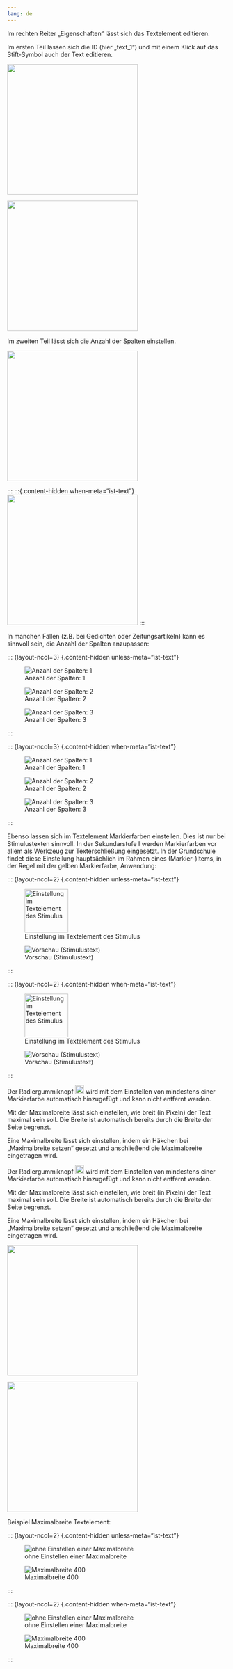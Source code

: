```yaml
---
lang: de
---
```


Im rechten Reiter „Eigenschaften“ lässt sich das Textelement editieren. 

Im ersten Teil lassen sich die ID (hier „text_1“) und mit einem Klick auf das Stift-Symbol auch der Text editieren. 

:::{.content-hidden unless-meta="ist-text"}
![](../../Glossar/Markieren_Editieren_eins.png){width=300}
:::
:::{.content-hidden when-meta="ist-text"}
![](../Glossar/Markieren_Editieren_eins.png){width=300}
:::

Im zweiten Teil lässt sich die Anzahl der Spalten einstellen.

:::{.content-hidden unless-meta="ist-text"}
![](../../Glossar/Markieren_Editieren_zwei.png){width=300}
:::
:::
:::{.content-hidden when-meta="ist-text"}
![](../Glossar/Markieren_Editieren_zwei.png){width=300}
:::

In manchen Fällen (z.B. bei Gedichten oder Zeitungsartikeln) kann es sinnvoll sein, die Anzahl der Spalten anzupassen: 

::: {layout-ncol=3} {.content-hidden unless-meta="ist-text"}

![Anzahl der Spalten: 1](../../Glossar/Markieren_Spalten_eins.png)

![Anzahl der Spalten: 2](../../Glossar/Markieren_Spalten_zwei.png)

![Anzahl der Spalten: 3](../../Glossar/Markieren_Spalten_drei.png)

:::

::: {layout-ncol=3} {.content-hidden when-meta="ist-text"}

![Anzahl der Spalten: 1](../Glossar/Markieren_Spalten_eins.png)

![Anzahl der Spalten: 2](../Glossar/Markieren_Spalten_zwei.png)

![Anzahl der Spalten: 3](../Glossar/Markieren_Spalten_drei.png)

:::

Ebenso lassen sich im Textelement Markierfarben einstellen. Dies ist nur bei Stimulustexten sinnvoll. In der Sekundarstufe I werden Markierfarben vor allem als Werkzeug zur Texterschließung eingesetzt. In der Grundschule findet diese Einstellung hauptsächlich im Rahmen eines (Markier-)Items, in der Regel mit der gelben Markierfarbe, Anwendung:

::: {layout-ncol=2} {.content-hidden unless-meta="ist-text"}

![Einstellung im Textelement des Stimulus](../Glossar/Markieren_erlauben.png){width=100}

![Vorschau (Stimulustext)](../Glossar/Markieren_Vorschau_ST.png)

:::

::: {layout-ncol=2} {.content-hidden when-meta="ist-text"}

![Einstellung im Textelement des Stimulus](../Glossar/Markieren_erlauben.png){width=100}

![Vorschau (Stimulustext)](../Glossar/Markieren_Vorschau_ST.png)

:::

:::{.content-hidden unless-meta="ist-text"}
Der Radiergummiknopf ![](../../Glossar/Markieren_Radiergummiknopf.png){width=20} wird mit dem Einstellen von mindestens einer Markierfarbe automatisch hinzugefügt und kann nicht entfernt werden. 

Mit der Maximalbreite lässt sich einstellen, wie breit (in Pixeln) der Text maximal sein soll. Die Breite ist automatisch bereits durch die Breite der Seite begrenzt. 

Eine Maximalbreite lässt sich einstellen, indem ein Häkchen bei „Maximalbreite setzen“ gesetzt und anschließend die Maximalbreite eingetragen wird.
:::

:::{.content-hidden unless-meta="ist-text"}
Der Radiergummiknopf ![](../Glossar/Markieren_Radiergummiknopf.png){width=20} wird mit dem Einstellen von mindestens einer Markierfarbe automatisch hinzugefügt und kann nicht entfernt werden. 

Mit der Maximalbreite lässt sich einstellen, wie breit (in Pixeln) der Text maximal sein soll. Die Breite ist automatisch bereits durch die Breite der Seite begrenzt. 

Eine Maximalbreite lässt sich einstellen, indem ein Häkchen bei „Maximalbreite setzen“ gesetzt und anschließend die Maximalbreite eingetragen wird.
:::

:::{.content-hidden unless-meta="ist-text"}
![](../../Glossar/Markieren_Maximalbreite.png){width=300}
:::
:::{.content-hidden when-meta="ist-text"}
![](../Glossar/Markieren_Maximalbreite.png){width=300}
:::

Beispiel Maximalbreite Textelement:

::: {layout-ncol=2} {.content-hidden unless-meta="ist-text"}

![ohne Einstellen einer Maximalbreite](../../Glossar/Markieren_Maximalbreite_eins.png)

![Maximalbreite 400](../../Glossar/Markieren_Maximalbreite_zwei.png)

:::

::: {layout-ncol=2} {.content-hidden when-meta="ist-text"}

![ohne Einstellen einer Maximalbreite](../Glossar/Markieren_Maximalbreite_eins.png)

![Maximalbreite 400](../Glossar/Markieren_Maximalbreite_zwei.png)

:::